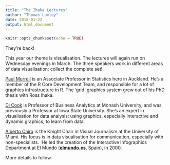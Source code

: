 ```yaml
---
title: "The Ihaka Lectures"
author: "Thomas Lumley"
date: 2018-01-22
output: html_document
---
```


```r
knitr::opts_chunk$set(echo = TRUE)
```

They’re back!

This year our theme is visualisation. The lectures will again run on Wednesday evenings in March. The three speakers work in different areas of data visualisation: collect the complete set!

[Paul Murrell](https://github.com/pmur002) is an Associate Professor in Statistics here in Auckland. He’s a member of the R Core Development Team, and responsible for a lot of graphics infrastructure in R. The ‘grid’ graphics system grew out of his PhD thesis with Ross Ihaka. 

[Di Cook](http://www.dicook.org/) is Professor of Business Analytics at Monash University, and was previously a Professor at Iowa State University. She’s an expert in visualisation for data analysis: using graphics, especially interactive and dynamic graphics, to learn from data. 

[Alberto Cairo](http://www.thefunctionalart.com/) is the Knight Chair in Visual Journalism at the University of Miami. His focus is in data visualisation for communication, especially with non-specialists.  He led the creation of the Interactive Infographics Department at El Mundo (**[elmundo.es](http://elmundo.es/)**, Spain), in 2000.

More details to follow.